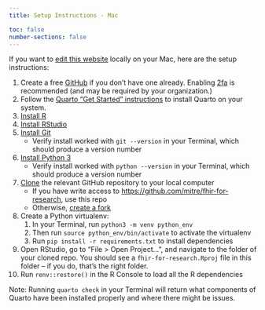 ```yaml
---
title: Setup Instructions - Mac

toc: false
number-sections: false
---
```


If you want to [edit this website](../contribute.qmd) locally on your Mac, here are the setup instructions:

1.  Create a free [GitHub](https://github.com) if you don't have one already. Enabling [2fa](https://docs.github.com/en/authentication/securing-your-account-with-two-factor-authentication-2fa) is recommended (and may be required by your organization.)
2.  Follow the [Quarto "Get Started" instructions](https://quarto.org/docs/get-started/) to install Quarto on your system.
3.  [Install R](https://cran.r-project.org/bin/macosx/)
4.  [Install RStudio](https://posit.co/download/rstudio-desktop/)
5.  [Install Git](https://git-scm.com/download/mac)
    -   Verify install worked with `git --version` in your Terminal, which should produce a version number
6.  [Install Python 3](https://www.python.org/downloads/macos/)
    -   Verify install worked with `python --version` in your Terminal, which should produce a version number
7.  [Clone](https://docs.github.com/en/repositories/creating-and-managing-repositories/cloning-a-repository) the relevant GitHub repository to your local computer
    -   If you have write access to <https://github.com/mitre/fhir-for-research>, use this repo
    -   Otherwise, [create a fork](https://docs.github.com/en/get-started/quickstart/fork-a-repo)
8.  Create a Python virtualenv:
    1.  In your Terminal, run `python3 -m venv python_env`
    2.  Then run `source python_env/bin/activate` to activate the virtualenv
    3.  Run `pip install -r requirements.txt` to install dependencies
9.  Open RStudio, go to "File \> Open Project...", and navigate to the folder of your cloned repo. You should see a `fhir-for-research.Rproj` file in this folder -- if you do, that's the right folder.
10. Run `renv::restore()` in the R Console to load all the R dependencies

Note: Running `quarto check` in your Terminal will return what components of Quarto have been installed properly and where there might be issues.
